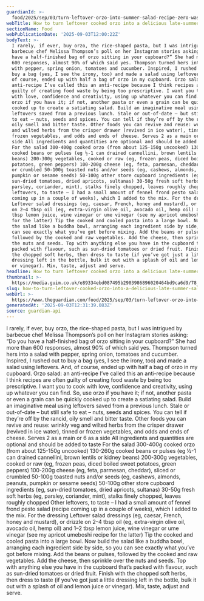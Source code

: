 ```yaml
---
guardianId: >-
  food/2025/sep/03/turn-leftover-orzo-into-summer-salad-recipe-zero-waste-cooking
webTitle: How to turn leftover cooked orzo into a delicious late-summer salad – recipe
sectionName: Food
webPublicationDate: '2025-09-03T12:00:22Z'
bodyText: >-
  I rarely, if ever, buy orzo, the rice-shaped pasta, but I was intrigued by
  barbecue chef Melissa Thompson’s poll on her Instagram stories asking: “Do you
  have a half-finished bag of orzo sitting in your cupboard?” She had more than
  600 responses, almost 90% of which said yes. Thompson turned hers into a salad
  with pepper, spring onion, tomatoes and cucumber. Inspired, I rushed out to
  buy a bag (yes, I see the irony, too) and made a salad using leftovers. And,
  of course, ended up with half a bag of orzo in my cupboard. Orzo salad: an
  anti-recipe I’ve called this an anti-recipe because I think recipes are often
  guilty of creating food waste by being too prescriptive. I want you to cook
  with love, confidence and creativity, using up whatever you can find. So, use
  orzo if you have it; if not, another pasta or even a grain can be quickly
  cooked up to create a satiating salad. Build an imaginative meal using
  leftovers saved from a previous lunch. Stale or out-of-date – but still safe
  to eat – nuts, seeds and spices. You can tell if they’re off by the rancid,
  oily smell and bitter taste. Other foods you can revive and reuse: wrinkly veg
  and wilted herbs from the crisper drawer (revived in ice water), tinned or
  frozen vegetables, and odds and ends of cheese. Serves 2 as a main or 6 as a
  side All ingredients and quantities are optional and should be added to taste
  For the salad 300-400g cooked orzo (from about 125-150g uncooked) 130-260g
  cooked beans or pulses (eg ½-1 can drained cannellini, brown lentils or kidney
  beans) 200-300g vegetables, cooked or raw (eg, frozen peas, diced boiled sweet
  potatoes, green peppers) 100-200g cheese (eg, feta, parmesan, cheddar), sliced
  or crumbled 50-100g toasted nuts and/or seeds (eg, cashews, almonds, peanuts,
  pumpkin or sesame seeds) 50-100g other store cupboard ingredients (eg,
  sun-dried tomatoes, dried apricots, sultanas) 30-50g fresh soft herbs (eg,
  parsley, coriander, mint), stalks finely chopped, leaves roughly chopped Other
  leftovers, to taste – I had a small amount of fennel frond pesto salad (recipe
  coming up in a couple of weeks), which I added to the mix. For the dressing
  Leftover salad dressings (eg, caesar, French, honey and mustard), or drizzle
  on 2–4 tbsp oil (eg, extra-virgin olive oil, avocado oil, hemp oil) and 1–2
  tbsp lemon juice, wine vinegar or ume vinegar (see my apricot umeboshi recipe
  for the latter) Tip the cooked and cooled pasta into a large bowl. Now build
  the salad like a buddha bowl, arranging each ingredient side by side, so you
  can see exactly what you’ve got before mixing. Add the beans or pulses,
  followed by the cooked and raw vegetables. Add the cheese, then sprinkle over
  the nuts and seeds. Top with anything else you have in the cupboard that’s
  packed with flavour, such as sun-dried tomatoes or dried fruit. Finish with
  the chopped soft herbs, then dress to taste (if you’ve got just a little
  dressing left in the bottle, bulk it out with a splash of oil and lemon juice
  or vinegar). Mix, taste, adjust and serve.
headline: How to turn leftover cooked orzo into a delicious late-summer salad – recipe
thumbnail: >-
  https://media.guim.co.uk/e89334ebd087495b2903986896020464bd9ca6d9/78_0_3250_2600/500.jpg
slug: how-to-turn-leftover-cooked-orzo-into-a-delicious-late-summer-salad-recipe
webUrl: >-
  https://www.theguardian.com/food/2025/sep/03/turn-leftover-orzo-into-summer-salad-recipe-zero-waste-cooking
generatedAt: '2025-09-03T12:31:39.083Z'
source: guardian-api
---
```

I rarely, if ever, buy orzo, the rice-shaped pasta, but I was intrigued by barbecue chef Melissa Thompson’s poll on her Instagram stories asking: “Do you have a half-finished bag of orzo sitting in your cupboard?” She had more than 600 responses, almost 90% of which said yes. Thompson turned hers into a salad with pepper, spring onion, tomatoes and cucumber. Inspired, I rushed out to buy a bag (yes, I see the irony, too) and made a salad using leftovers. And, of course, ended up with half a bag of orzo in my cupboard. Orzo salad: an anti-recipe I’ve called this an anti-recipe because I think recipes are often guilty of creating food waste by being too prescriptive. I want you to cook with love, confidence and creativity, using up whatever you can find. So, use orzo if you have it; if not, another pasta or even a grain can be quickly cooked up to create a satiating salad. Build an imaginative meal using leftovers saved from a previous lunch. Stale or out-of-date – but still safe to eat – nuts, seeds and spices. You can tell if they’re off by the rancid, oily smell and bitter taste. Other foods you can revive and reuse: wrinkly veg and wilted herbs from the crisper drawer (revived in ice water), tinned or frozen vegetables, and odds and ends of cheese. Serves 2 as a main or 6 as a side All ingredients and quantities are optional and should be added to taste For the salad 300-400g cooked orzo (from about 125-150g uncooked) 130-260g cooked beans or pulses (eg ½-1 can drained cannellini, brown lentils or kidney beans) 200-300g vegetables, cooked or raw (eg, frozen peas, diced boiled sweet potatoes, green peppers) 100-200g cheese (eg, feta, parmesan, cheddar), sliced or crumbled 50-100g toasted nuts and/or seeds (eg, cashews, almonds, peanuts, pumpkin or sesame seeds) 50-100g other store cupboard ingredients (eg, sun-dried tomatoes, dried apricots, sultanas) 30-50g fresh soft herbs (eg, parsley, coriander, mint), stalks finely chopped, leaves roughly chopped Other leftovers, to taste – I had a small amount of fennel frond pesto salad (recipe coming up in a couple of weeks), which I added to the mix. For the dressing Leftover salad dressings (eg, caesar, French, honey and mustard), or drizzle on 2–4 tbsp oil (eg, extra-virgin olive oil, avocado oil, hemp oil) and 1–2 tbsp lemon juice, wine vinegar or ume vinegar (see my apricot umeboshi recipe for the latter) Tip the cooked and cooled pasta into a large bowl. Now build the salad like a buddha bowl, arranging each ingredient side by side, so you can see exactly what you’ve got before mixing. Add the beans or pulses, followed by the cooked and raw vegetables. Add the cheese, then sprinkle over the nuts and seeds. Top with anything else you have in the cupboard that’s packed with flavour, such as sun-dried tomatoes or dried fruit. Finish with the chopped soft herbs, then dress to taste (if you’ve got just a little dressing left in the bottle, bulk it out with a splash of oil and lemon juice or vinegar). Mix, taste, adjust and serve.
